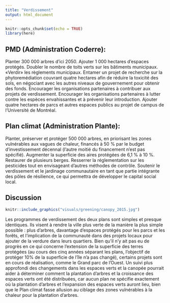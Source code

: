 ```yaml
---
title: "Verdissement"
output: html_document
---
```


```r
knitr::opts_chunk$set(echo = TRUE)
library(here)
```

## PMD (Administration Coderre): 

Planter 300 000 arbres d'ici 2050. Ajouter 1 000 hectares d'espaces protégés. Doubler le nombre de toits verts sur les bâtiments municipaux. «Verdir» les règlements municipaux. Entamer un projet de recherche sur la phytoremédiation couvrant quatre hectares afin de réduire la toxicité des sols, en négociant avec les autres niveaux de gouvernement pour obtenir des fonds. Encourager les organisations partenaires à contribuer aux projets de verdissement. Encourager les organisations partenaires à lutter contre les espèces envahissantes et à prévenir leur introduction. Ajouter quatre hectares de parcs et autres espaces publics au projet de campus de l'Université de Montréal.

## Plan climat (Administration Plante): 

Planter, préserver et protéger 500 000 arbres, en priorisant les zones vulnérables aux vagues de chaleur, financés à 50 % par le budget d'investissement décennal (l'autre moitié du financement n'est pas spécifié). Augmenter la superficie des aires protégées de 6,1 % à 10 %. Restaurer de plusieurs berges. Resserrer la réglementation sur les pesticides tout en envisageant d'autres méthodes de contrôle. Soutenir le verdissement et le jardinage communautaire en tant que partie intégrante des pôles de résilience, ce qui permettra de développer le capital social local. 

## Discussion

```r

knitr::include_graphics("visuals/greening/canopy_2015.jpg")

```

Les programmes de verdissement des deux plans sont simples et presque identiques. Ils visent à rendre la ville plus verte de la manière la plus simple possible : plus d'arbres, davantage d'espaces protégés pour les parcs et les forêts, et l'implication de la communauté dans des projets locaux pour ajouter de la verdure dans leurs quartiers. Bien qu'il n'y ait pas eu de progrès en ce qui concerne l'extension de la superficie des terres protégées (au cours des cinq années séparant les plans, l'objectif de protéger 10% de la superficie de l'île n'a pas changé), certains projets sont en cours de réalisation, comme le Grand parc de l'Ouest. Un suivi plus approfondi des changements dans les espaces verts et la canopée pourrait aider à déterminer comment la plantation d'arbres et la croissance des espaces verts ont été distribuées, car aucun plan ne spécifie exactement où la plantation d'arbres et l'expansion des espaces verts auront lieu, bien que le Plan climat fasse allusion au ciblage des zones vulnérables à la chaleur pour la plantation d'arbres.